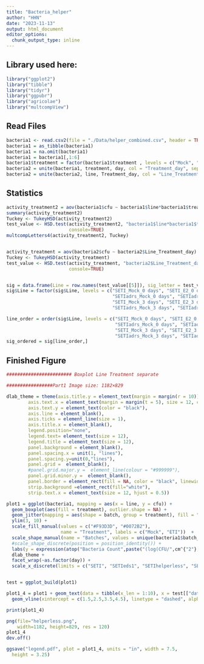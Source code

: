 ```yaml
---
title: "Bacteria_helper"
author: "HHN"
date: "2023-11-13"
output: html_document
editor_options: 
  chunk_output_type: inline
---
```


## Library used here:

```r

library("ggplot2")
library("tibble")
library("tidyr")
library("ggpubr")
library("agricolae")
library("multcompView")

```

## Read Files
```r
bacteria1 <- read.csv2(file = "./Data/helper_combined.csv", header = TRUE, dec = ",", sep = ";", fileEncoding="UTF-8-BOM")
bacteria1 = as_tibble(bacteria1)
bacteria1 = na.omit(bacteria1)
bacteria1 = bacteria1[,1:6]
bacteria1$treatment = factor(bacteria1$treatment , levels = c("Mock", "E2"))
bacteria2 = unite(bacteria1, treatment, day, col = "Treatment_day", sep = "_")
bacteria2 = unite(bacteria2, line, Treatment_day, col = "Line_Treatment_day", sep = "_")

```

## Statistics

```r
activity_treatment2 = aov(bacteria1$cfu ~ bacteria1$line*bacteria1$treatment*bacteria1$day + bacteria1$batch)
summary(activity_treatment2)
Tuckey <- TukeyHSD(activity_treatment2)
test_value <- HSD.test(activity_treatment2, "bacteria1$line*bacteria1$treatment*bacteria1$day", group = TRUE,
                       console=TRUE)
multcompLetters4(activity_treatment2, Tuckey)


activity_treatment = aov(bacteria2$cfu ~ bacteria2$Line_Treatment_day)
Tuckey <- TukeyHSD(activity_treatment)
test_value <- HSD.test(activity_treatment, "bacteria2$Line_Treatment_day", group = TRUE,
                       console=TRUE)


sig = data.frame(Line = row.names(test_value[[5]]), sig_letter = test_value[[5]][[2]])
sig$Line = factor(sig$Line, levels = c("SETI_Mock_0 days", "SETI_E2_0 days", "SETIeds1_Mock_0 days", "SETIeds1_E2_0 days", "SETIhelperless_Mock_0 days", "SETIhelperless_E2_0 days", 
                                       "SETIadrs_Mock_0 days", "SETIadrs_E2_0 days", "SETInrg1_Mock_0 days", "SETInrg1_E2_0 days",
                                       "SETI_Mock_3 days", "SETI_E2_3 days", "SETIeds1_Mock_3 days", "SETIeds1_E2_3 days", "SETIhelperless_Mock_3 days", "SETIhelperless_E2_3 days", 
                                       "SETIadrs_Mock_3 days", "SETIadrs_E2_3 days", "SETInrg1_Mock_3 days", "SETInrg1_E2_3 days"))

line_order = order(sig$Line, levels = c("SETI_Mock_0 days", "SETI_E2_0 days", "SETIeds1_Mock_0 days", "SETIeds1_E2_0 days", "SETIhelperless_Mock_0 days", "SETIhelperless_E2_0 days", 
                                        "SETIadrs_Mock_0 days", "SETIadrs_E2_0 days", "SETInrg1_Mock_0 days", "SETInrg1_E2_0 days",
                                        "SETI_Mock_3 days", "SETI_E2_3 days", "SETIeds1_Mock_3 days", "SETIeds1_E2_3 days", "SETIhelperless_Mock_3 days", "SETIhelperless_E2_3 days", 
                                        "SETIadrs_Mock_3 days", "SETIadrs_E2_3 days", "SETInrg1_Mock_3 days", "SETInrg1_E2_3 days"))
sig_ordered = sig[line_order,]

```


## Finished Figure

```r
######################## Boxplot Line Treatment separate

#################Part1 Image size: 1182×829

dlab_theme = theme(axis.title.y = element_text(margin = margin(r = 10)), text = element_text(size=12), axis.text = element_text(size=12),
        axis.text.x = element_text(margin = margin(t = 5), size = 12, colour = "black", angle = 20, hjust=1),
        axis.text.y = element_text(color = "black"),
        axis.line = element_blank(),
        axis.ticks = element_line(size = 1),
        axis.title.x = element_blank(),
        legend.position="none", 
        legend.text= element_text(size = 12),
        legend.title = element_text(size = 12),
        panel.background = element_blank(),
        panel.spacing.x = unit(1, "lines"),
        panel.spacing.y=unit(0,"lines"),
        panel.grid =  element_blank(),
        #panel.grid.major.y =  element_line(colour = "#999999"),
        panel.grid.minor.y =  element_blank(),
        panel.border = element_rect(fill = NA, color = "black", linewidth = 1),
        strip.background =element_rect(fill="white"),
        strip.text.x = element_text(size = 12, hjust = 0.5))

plot1 = ggplot(bacteria1, mapping = aes(x = line, y = cfu)) +
  geom_boxplot(aes(fill = treatment), outlier.shape = NA) +
  geom_jitter(mapping = aes(shape = batch, group = treatment), fill = "grey", color = "black", size=1, position = position_jitterdodge(jitter.width = 0.3)) +
  ylim(3, 10) +
  scale_fill_manual(values = c("#F93D3D", "#0072B2"),
                    name = "Treatment", labels = c("Mock", "ETI"))  +
  scale_shape_manual(name = "Batches", values = unique(bacteria1$batch_aes), labels = c("B1","B2","B3")) +
  #scale_shape_discrete(position = position_identity()) +
  labs(y = expression(atop("Bacteria Count",paste("(log(CFU/",cm^{"2"},"))"))), x = "Line") +
  dlab_theme +
  facet_wrap(~as.factor(day)) +
  scale_x_discrete(limits = c("SETI", "SETIeds1", "SETIhelperless", "SETIadrs", "SETInrg1"), labels=c(expression("SETI"), expression("SETI" ~ italic("eds1")), expression("SETI" ~ italic("helperless")), expression("SETI" ~ italic("adr1s")), expression("SETI" ~ italic("nrg1s"))))


test = ggplot_build(plot1)

plot1_4 = plot1 + geom_text(data = tibble(x_len = 1:10), x = test[["data"]][[1]][["x"]], y= test[["data"]][[1]][["ymax"]] + 0.45, label = sig_ordered$sig_letter, size = 3, color = "black", inherit.aes = FALSE) + 
  geom_vline(xintercept = c(1.5,2.5,3.5,4.5), linetype = "dashed", alpha = 0.25)

print(plot1_4)
```

```r

png(file="helperless.png",
    width=1182, height=829, res = 120)
plot1_4
dev.off()

ggsave("legend.pdf", plot = plot1_4, units = "in", width = 7.5,
  height = 3.25)
```

